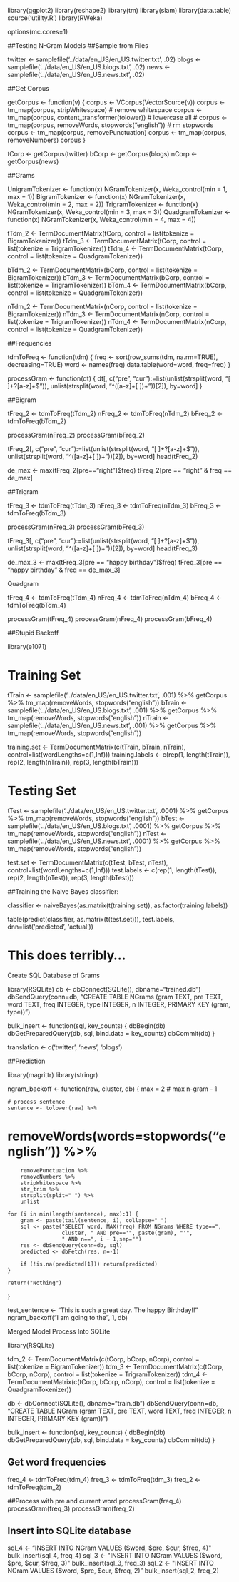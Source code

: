 library(ggplot2)
library(reshape2)
library(tm)
library(slam)
library(data.table)
source('utility.R')
library(RWeka)

options(mc.cores=1)

##Testing N-Gram Models
##Sample from Files

twitter <- samplefile('../data/en_US/en_US.twitter.txt', .02)
blogs <- samplefile('../data/en_US/en_US.blogs.txt', .02)
news <- samplefile('../data/en_US/en_US.news.txt', .02)

##Get Corpus

getCorpus <- function(v) {
  corpus <- VCorpus(VectorSource(v))
  corpus <- tm_map(corpus, stripWhitespace)  # remove whitespace
  corpus <- tm_map(corpus, content_transformer(tolower))  # lowercase all
 # corpus <- tm_map(corpus, removeWords, stopwords("english"))  # rm stopwords
  corpus <- tm_map(corpus, removePunctuation)
  corpus <- tm_map(corpus, removeNumbers)
  corpus 
}

tCorp <- getCorpus(twitter)
bCorp <- getCorpus(blogs)
nCorp <- getCorpus(news)

##Grams

UnigramTokenizer <- function(x) NGramTokenizer(x, Weka_control(min = 1, max = 1))
BigramTokenizer <- function(x) NGramTokenizer(x, Weka_control(min = 2, max = 2))
TrigramTokenizer <- function(x) NGramTokenizer(x, Weka_control(min = 3, max = 3))
QuadgramTokenizer <- function(x) NGramTokenizer(x, Weka_control(min = 4, max = 4))

tTdm_2 <- TermDocumentMatrix(tCorp, control = list(tokenize = BigramTokenizer)) 
tTdm_3 <- TermDocumentMatrix(tCorp, control = list(tokenize = TrigramTokenizer))
tTdm_4 <- TermDocumentMatrix(tCorp, control = list(tokenize = QuadgramTokenizer))

bTdm_2 <- TermDocumentMatrix(bCorp, control = list(tokenize = BigramTokenizer)) 
bTdm_3 <- TermDocumentMatrix(bCorp, control = list(tokenize = TrigramTokenizer))
bTdm_4 <- TermDocumentMatrix(bCorp, control = list(tokenize = QuadgramTokenizer))

nTdm_2 <- TermDocumentMatrix(nCorp, control = list(tokenize = BigramTokenizer)) 
nTdm_3 <- TermDocumentMatrix(nCorp, control = list(tokenize = TrigramTokenizer))
nTdm_4 <- TermDocumentMatrix(nCorp, control = list(tokenize = QuadgramTokenizer))

##Frequencies

tdmToFreq <- function(tdm) {
  freq <- sort(row_sums(tdm, na.rm=TRUE), decreasing=TRUE)
  word <- names(freq)
  data.table(word=word, freq=freq)
}

processGram <- function(dt) {
  dt[, c("pre", "cur"):=list(unlist(strsplit(word, "[ ]+?[a-z]+$")), 
                                    unlist(strsplit(word, "^([a-z]+[ ])+"))[2]), 
     by=word]
}

##Bigram

tFreq_2 <- tdmToFreq(tTdm_2)
nFreq_2 <- tdmToFreq(nTdm_2)
bFreq_2 <- tdmToFreq(bTdm_2)

processGram(nFreq_2)
processGram(bFreq_2)

tFreq_2[, c("pre", "cur"):=list(unlist(strsplit(word, "[ ]+?[a-z]+$")), 
                                unlist(strsplit(word, "^([a-z]+[ ])+"))[2]), 
        by=word]
head(tFreq_2)

de_max <- max(tFreq_2[pre=="right"]$freq)
tFreq_2[pre == "right" & freq == de_max]

##Trigram

tFreq_3 <- tdmToFreq(tTdm_3)
nFreq_3 <- tdmToFreq(nTdm_3)
bFreq_3 <- tdmToFreq(bTdm_3)

processGram(nFreq_3)
processGram(bFreq_3)

tFreq_3[, c("pre", "cur"):=list(unlist(strsplit(word, "[ ]+?[a-z]+$")), 
                                unlist(strsplit(word, "^([a-z]+[ ])+"))[2]), 
        by=word]
head(tFreq_3)

de_max_3 <- max(tFreq_3[pre == "happy birthday"]$freq)
tFreq_3[pre == "happy birthday" & freq == de_max_3]

Quadgram

tFreq_4 <- tdmToFreq(tTdm_4)
nFreq_4 <- tdmToFreq(nTdm_4)
bFreq_4 <- tdmToFreq(bTdm_4)

processGram(tFreq_4)
processGram(nFreq_4)
processGram(bFreq_4)

##Stupid Backoff

library(e1071)

# Training Set
tTrain <- samplefile('../data/en_US/en_US.twitter.txt', .001) %>% 
  getCorpus %>% 
  tm_map(removeWords, stopwords("english"))
bTrain <- samplefile('../data/en_US/en_US.blogs.txt', .001) %>% 
  getCorpus %>% 
  tm_map(removeWords, stopwords("english"))
nTrain <- samplefile('../data/en_US/en_US.news.txt', .001) %>% 
  getCorpus %>% 
  tm_map(removeWords, stopwords("english"))

training.set <- TermDocumentMatrix(c(tTrain, bTrain, nTrain), control=list(wordLengths=c(1,Inf)))
training.labels <- c(rep(1, length(tTrain)), rep(2, length(nTrain)), rep(3, length(bTrain)))

# Testing Set
tTest <- samplefile('../data/en_US/en_US.twitter.txt', .0001) %>% 
  getCorpus %>% 
  tm_map(removeWords, stopwords("english"))
bTest <- samplefile('../data/en_US/en_US.blogs.txt', .0001) %>% 
  getCorpus %>% 
  tm_map(removeWords, stopwords("english"))
nTest <- samplefile('../data/en_US/en_US.news.txt', .0001) %>% 
  getCorpus %>% 
  tm_map(removeWords, stopwords("english"))

test.set <- TermDocumentMatrix(c(tTest, bTest, nTest), control=list(wordLengths=c(1,Inf)))
test.labels <- c(rep(1, length(tTest)), rep(2, length(nTest)), rep(3, length(bTest)))

##Training the Naive Bayes classifier:

classifier <- naiveBayes(as.matrix(t(training.set)), as.factor(training.labels))

table(predict(classifier, as.matrix(t(test.set))), test.labels, dnn=list('predicted', 'actual'))

# This does terribly...

Create SQL Database of Grams

library(RSQLite)
db <- dbConnect(SQLite(), dbname="trained.db")
dbSendQuery(conn=db,
            "CREATE TABLE NGrams
            (gram TEXT,
             pre TEXT,
             word TEXT,
             freq INTEGER,
             type INTEGER,
             n INTEGER, PRIMARY KEY (gram, type))")

bulk_insert <- function(sql, key_counts)
{
    dbBegin(db)
    dbGetPreparedQuery(db, sql, bind.data = key_counts)
    dbCommit(db)
}

translation <- c('twitter', 'news', 'blogs')

##Prediction

library(magrittr)
library(stringr)

ngram_backoff <- function(raw, cluster, db) {
    max = 2  # max n-gram - 1

    # process sentence
    sentence <- tolower(raw) %>%
#        removeWords(words=stopwords("english")) %>%
        removePunctuation %>%
        removeNumbers %>%
        stripWhitespace %>%
        str_trim %>%
        strsplit(split=" ") %>%
        unlist

    for (i in min(length(sentence), max):1) {
        gram <- paste(tail(sentence, i), collapse=" ")
        sql <- paste("SELECT word, MAX(freq) FROM NGrams WHERE type==", 
                     cluster, " AND pre=='", paste(gram), "'",
                     " AND n==", i + 1,sep="")
        res <- dbSendQuery(conn=db, sql)
        predicted <- dbFetch(res, n=-1)

        if (!is.na(predicted[1])) return(predicted)
    }

    return("Nothing")
}

test_sentence <- "This is such a great day. The happy Birthday!!"
ngram_backoff("I am going to the", 1, db)

Merged Model
Process Into SQLite

library(RSQLite)

tdm_2 <- TermDocumentMatrix(c(tCorp, bCorp, nCorp), control = list(tokenize = BigramTokenizer)) 
tdm_3 <- TermDocumentMatrix(c(tCorp, bCorp, nCorp), control = list(tokenize = TrigramTokenizer))
tdm_4 <- TermDocumentMatrix(c(tCorp, bCorp, nCorp), control = list(tokenize = QuadgramTokenizer))

db <- dbConnect(SQLite(), dbname="train.db")
dbSendQuery(conn=db,
            "CREATE TABLE NGram
            (gram TEXT,
             pre TEXT,
             word TEXT,
             freq INTEGER,
             n INTEGER, PRIMARY KEY (gram))")

bulk_insert <- function(sql, key_counts)
{
    dbBegin(db)
    dbGetPreparedQuery(db, sql, bind.data = key_counts)
    dbCommit(db)
}

## Get word frequencies
freq_4 <- tdmToFreq(tdm_4)
freq_3 <- tdmToFreq(tdm_3)
freq_2 <- tdmToFreq(tdm_2)

##Process with pre and current word
processGram(freq_4)
processGram(freq_3)
processGram(freq_2)

## Insert into SQLite database
sql_4 <- "INSERT INTO NGram VALUES ($word, $pre, $cur, $freq, 4)"
bulk_insert(sql_4, freq_4)
sql_3 <- "INSERT INTO NGram VALUES ($word, $pre, $cur, $freq, 3)"
bulk_insert(sql_3, freq_3)
sql_2 <- "INSERT INTO NGram VALUES ($word, $pre, $cur, $freq, 2)"
bulk_insert(sql_2, freq_2)
